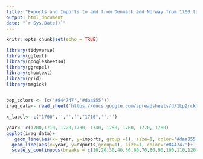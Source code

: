 ```yaml
---
title: "Exports and Imports to and from Denmark and Norway from 1700 to 1780"
output: html_document
date: "`r Sys.Date()`"
---
```


```r
knitr::opts_chunk$set(echo = TRUE)
```

```r
library(tidyverse)
library(ggtext)
library(googlesheets4)
library(ggrepel)
library(showtext)
library(grid)
library(magick)
 
```
```r
pop_colors <- (c('#844747','#daa855'))
iraq_data<- read_sheet('https://docs.google.com/spreadsheets/d/1Lp2rckYcsKCbqbaUs_h16ubJ6hf2J69EGJbd0p9ISvo/edit?usp=sharing')

```

```r
x_label<- c("1700",'','','',"1710",'','')

year<- c(1700,1710, 1720,1730, 1740, 1750, 1760, 1770, 1780)
ggplot(iraq_data)+
   geom_line(aes(x= year, y=imports, group =1), size=1, color='#daa855')+
  geom_line(aes(x=year, y=exports,group=1), size=1, color='#844747')+
  scale_y_continuous(breaks = c(10,20,30,40,50,60,70,80,90,100,110,120,130,140,150,160,170,180,190), limits= c(0,190))
```